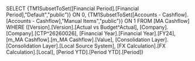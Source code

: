 SELECT {TM1SubsetToSet([Financial Period].[Financial Period],"Default","public")} ON 0, {TM1SubsetToSet([Accounts - Cashflow].[Accounts - Cashflow],"Manual Items","public")} ON 1 FROM [MA Cashflow] WHERE ([Version].[Version].[Actual vs Budget^Actual], [Company].[Company].[CTP^26260026], [Financial Year].[Financial Year].[FY24], [m_MA Cashflow].[m_MA Cashflow].[Value], [Consolidation Layer].[Consolidation Layer].[Local Source System], [FX Calculation].[FX Calculation].[Local], [Period YTD].[Period YTD].[Period])